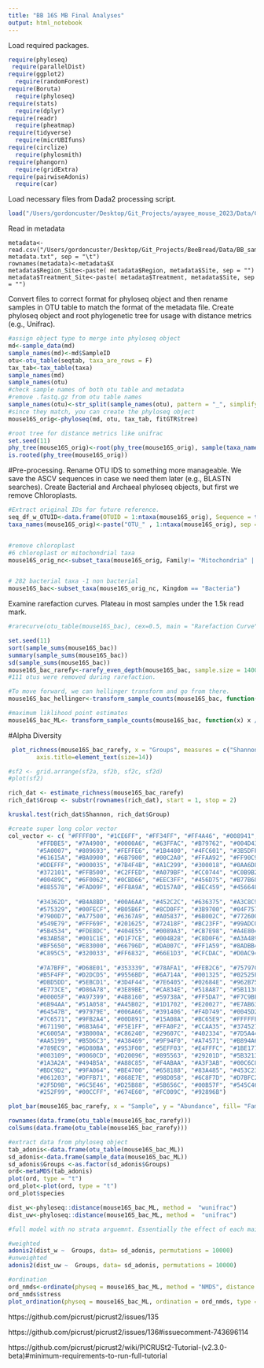 ```yaml
---
title: "BB 16S MB Final Analyses"
output: html_notebook
---
```

Load required packages.

```r
require(phyloseq)
 require(parallelDist)
require(ggplot2)
  require(randomForest)
require(Boruta)
  require(phyloseq)
require(stats)
  require(dplyr)
require(readr)
  require(pheatmap)
require(tidyverse)
  require(micrUBIfuns)
require(circlize)
  require(phylosmith)
require(phangorn)
  require(gridExtra)
require(pairwiseAdonis)
  require(car)
```

Load necessary files from Dada2 processing script.

```r
load("/Users/gordoncuster/Desktop/Git_Projects/ayayee_mouse_2023/Data/CleanedUpDADA2EnvMouse2023_Wtree.RData")
```

Read in metadata

```{#r}
metadata<-read.csv("/Users/gordoncuster/Desktop/Git_Projects/BeeBread/Data/BB_sample-metadata.txt", sep = "\t")
rownames(metadata)<-metadata$X
metadata$Region_Site<-paste( metadata$Region, metadata$Site, sep = "")
metadata$Treatment_Site<-paste( metadata$Treatment, metadata$Site, sep = "")
```

Convert files to correct format for phyloseq object and then rename samples in OTU table to match the format of the metadata file. Create phyloseq object and root phylogenetic tree for usage with distance metrics (e.g., Unifrac).

```r
#assign object type to merge into phyloseq object
md<-sample_data(md)
sample_names(md)<-md$SampleID
otu<-otu_table(seqtab, taxa_are_rows = F)
tax_tab<-tax_table(taxa)
sample_names(md)
sample_names(otu)
#check sample names of both otu table and metadata
#remove .fastq.gz from otu table names
sample_names(otu)<-str_split(sample_names(otu), pattern = "_", simplify = T) [,1]
#since they match, you can create the phyloseq object
mouse16S_orig<-phyloseq(md, otu, tax_tab, fitGTR$tree)

#root tree for distance metrics like unifrac
set.seed(11)
phy_tree(mouse16S_orig)<-root(phy_tree(mouse16S_orig), sample(taxa_names(mouse16S_orig), 1), resolve.root = TRUE)
is.rooted(phy_tree(mouse16S_orig))
```

#Pre-processing. 
Rename OTU IDS to something more manageable. We save the ASCV sequences in case we need them later (e.g., BLASTN searches). Create Bacterial and Archaeal phyloseq objects, but first we remove Chloroplasts.

```r
#Extract original IDs for future reference. 
seq_df_w_OTUID<-data.frame(OTUID = 1:ntaxa(mouse16S_orig), Sequence = taxa_names(mouse16S_orig))
taxa_names(mouse16S_orig)<-paste("OTU_" , 1:ntaxa(mouse16S_orig), sep = "")


#remove chloroplast
#6 chloroplast or mitochondrial taxa
mouse16S_orig_nc<-subset_taxa(mouse16S_orig, Family!= "Mitochondria" | is.na(Family) & Order!="Chloroplast" | is.na(Order))


# 282 bacterial taxa -1 non bacterial
mouse16S_bac<-subset_taxa(mouse16S_orig_nc, Kingdom == "Bacteria")

```

Examine rarefaction curves. Plateau in most samples under the 1.5k read mark.

```r
#rarecurve(otu_table(mouse16S_bac), cex=0.5, main = "Rarefaction Curve", ylab="Richness", xlab="Read Depth")
```

```r
set.seed(11)
sort(sample_sums(mouse16S_bac))
summary(sample_sums(mouse16S_bac))
sd(sample_sums(mouse16S_bac))
mouse16S_bac_rarefy<-rarefy_even_depth(mouse16S_bac, sample.size = 1400, rngseed = 14, trimOTUs = T)
#111 otus were removed during rarefaction. 

#To move forward, we can hellinger transform and go from there.
mouse16S_bac_hellinger<-transform_sample_counts(mouse16S_bac, function(x) sqrt(x / sum(x)))

#maximum liklihood point estimates
mouse16S_bac_ML<- transform_sample_counts(mouse16S_bac, function(x) x / sum(x))
```

#Alpha Diversity
```r
 plot_richness(mouse16S_bac_rarefy, x = "Groups", measures = c("Shannon", "Observed", "Chao1"), color = "Groups") + geom_boxplot() + ggtitle("Group") + theme_classic()  + xlab("Group")  + theme(axis.text=element_text(size=12, angle = 45, hjust = 0.75),
        axis.title=element_text(size=14))

#sf2 <- grid.arrange(sf2a, sf2b, sf2c, sf2d)
#plot(sf2)

rich_dat <- estimate_richness(mouse16S_bac_rarefy)
rich_dat$Group <- substr(rownames(rich_dat), start = 1, stop = 2) 

kruskal.test(rich_dat$Shannon, rich_dat$Group)
```

```r
#create super long color vector
col_vector <- c( "#FFFF00", "#1CE6FF", "#FF34FF", "#FF4A46", "#008941", "#006FA6", "#A30059",
        "#FFDBE5", "#7A4900", "#0000A6", "#63FFAC", "#B79762", "#004D43", "#8FB0FF", "#997D87",
        "#5A0007", "#809693", "#FEFFE6", "#1B4400", "#4FC601", "#3B5DFF", "#4A3B53", "#FF2F80",
        "#61615A", "#BA0900", "#6B7900", "#00C2A0", "#FFAA92", "#FF90C9", "#B903AA", "#D16100",
        "#DDEFFF", "#000035", "#7B4F4B", "#A1C299", "#300018", "#0AA6D8", "#013349", "#00846F",
        "#372101", "#FFB500", "#C2FFED", "#A079BF", "#CC0744", "#C0B9B2", "#C2FF99", "#001E09",
        "#00489C", "#6F0062", "#0CBD66", "#EEC3FF", "#456D75", "#B77B68", "#7A87A1", "#788D66",
        "#885578", "#FAD09F", "#FF8A9A", "#D157A0", "#BEC459", "#456648", "#0086ED", "#886F4C",
        
        "#34362D", "#B4A8BD", "#00A6AA", "#452C2C", "#636375", "#A3C8C9", "#FF913F", "#938A81",
        "#575329", "#00FECF", "#B05B6F", "#8CD0FF", "#3B9700", "#04F757", "#C8A1A1", "#1E6E00",
        "#7900D7", "#A77500", "#6367A9", "#A05837", "#6B002C", "#772600", "#D790FF", "#9B9700",
        "#549E79", "#FFF69F", "#201625", "#72418F", "#BC23FF", "#99ADC0", "#3A2465", "#922329",
        "#5B4534", "#FDE8DC", "#404E55", "#0089A3", "#CB7E98", "#A4E804", "#324E72", "#6A3A4C",
        "#83AB58", "#001C1E", "#D1F7CE", "#004B28", "#C8D0F6", "#A3A489", "#806C66", "#222800",
        "#BF5650", "#E83000", "#66796D", "#DA007C", "#FF1A59", "#8ADBB4", "#1E0200", "#5B4E51",
        "#C895C5", "#320033", "#FF6832", "#66E1D3", "#CFCDAC", "#D0AC94", "#7ED379", "#012C58",
        
        "#7A7BFF", "#D68E01", "#353339", "#78AFA1", "#FEB2C6", "#75797C", "#837393", "#943A4D",
        "#B5F4FF", "#D2DCD5", "#9556BD", "#6A714A", "#001325", "#02525F", "#0AA3F7", "#E98176",
        "#DBD5DD", "#5EBCD1", "#3D4F44", "#7E6405", "#02684E", "#962B75", "#8D8546", "#9695C5",
        "#E773CE", "#D86A78", "#3E89BE", "#CA834E", "#518A87", "#5B113C", "#55813B", "#E704C4",
        "#00005F", "#A97399", "#4B8160", "#59738A", "#FF5DA7", "#F7C9BF", "#643127", "#513A01",
        "#6B94AA", "#51A058", "#A45B02", "#1D1702", "#E20027", "#E7AB63", "#4C6001", "#9C6966",
        "#64547B", "#97979E", "#006A66", "#391406", "#F4D749", "#0045D2", "#006C31", "#DDB6D0",
        "#7C6571", "#9FB2A4", "#00D891", "#15A08A", "#BC65E9", "#FFFFFE", "#C6DC99", "#203B3C",
        "#671190", "#6B3A64", "#F5E1FF", "#FFA0F2", "#CCAA35", "#374527", "#8BB400", "#797868",
        "#C6005A", "#3B000A", "#C86240", "#29607C", "#402334", "#7D5A44", "#CCB87C", "#B88183",
        "#AA5199", "#B5D6C3", "#A38469", "#9F94F0", "#A74571", "#B894A6", "#71BB8C", "#00B433",
        "#789EC9", "#6D80BA", "#953F00", "#5EFF03", "#E4FFFC", "#1BE177", "#BCB1E5", "#76912F",
        "#003109", "#0060CD", "#D20096", "#895563", "#29201D", "#5B3213", "#A76F42", "#89412E",
        "#1A3A2A", "#494B5A", "#A88C85", "#F4ABAA", "#A3F3AB", "#00C6C8", "#EA8B66", "#958A9F",
        "#BDC9D2", "#9FA064", "#BE4700", "#658188", "#83A485", "#453C23", "#47675D", "#3A3F00",
        "#061203", "#DFFB71", "#868E7E", "#98D058", "#6C8F7D", "#D7BFC2", "#3C3E6E", "#D83D66",
        "#2F5D9B", "#6C5E46", "#D25B88", "#5B656C", "#00B57F", "#545C46", "#866097", "#365D25",
        "#252F99", "#00CCFF", "#674E60", "#FC009C", "#92896B")
```


```r
plot_bar(mouse16S_bac_rarefy, x = "Sample", y = "Abundance", fill= "Family" )  + scale_fill_manual(values = col_vector)
```

```r
rownames(data.frame(otu_table(mouse16S_bac_rarefy)))
colSums(data.frame(otu_table(mouse16S_bac_rarefy)))
```


```r
#extract data from phyloseq object
tab_adonis<-data.frame(otu_table(mouse16S_bac_ML))
sd_adonis<-data.frame(sample_data(mouse16S_bac_ML))
sd_adonis$Groups <-as.factor(sd_adonis$Groups)
ord<-metaMDS(tab_adonis)
plot(ord, type = "t")
ord_plot<-plot(ord, type = "t")
ord_plot$species

dist_w<-phyloseq::distance(mouse16S_bac_ML, method =  "wunifrac")
dist_uw<-phyloseq::distance(mouse16S_bac_ML, method =  "unifrac")

#full model with no strata arguemnt. Essentially the effect of each main effect without controlling for any potential groups. 

#weighted
adonis2(dist_w ~  Groups, data= sd_adonis, permutations = 10000)
#unweighted
adonis2(dist_uw ~  Groups, data= sd_adonis, permutations = 10000)

#ordination
ord_nmds<-ordinate(physeq = mouse16S_bac_ML, method = "NMDS", distance = "wunifrac")
ord_nmds$stress
plot_ordination(physeq = mouse16S_bac_ML, ordination = ord_nmds, type = "Samples", color = "Groups") + theme_classic() + ggtitle("Weighted Unifrac NMDS") + theme(plot.title = element_text(hjust = 0.5, size = 18)) + geom_point(size = 3) + theme(axis.text = element_text(size = 14), axis.title=element_text(size=14)) + geom_jitter(position = "jitter")
```

https://github.com/picrust/picrust2/issues/135

https://github.com/picrust/picrust2/issues/136#issuecomment-743696114

https://github.com/picrust/picrust2/wiki/PICRUSt2-Tutorial-(v2.3.0-beta)#minimum-requirements-to-run-full-tutorial












